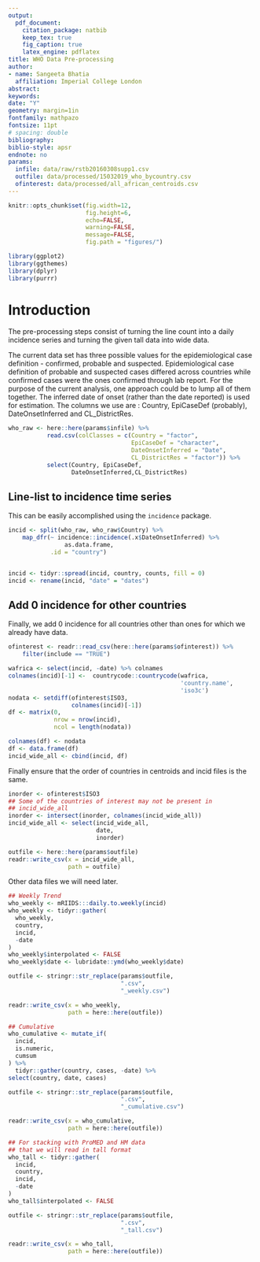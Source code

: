 ```yaml
---
output: 
  pdf_document:
    citation_package: natbib
    keep_tex: true
    fig_caption: true
    latex_engine: pdflatex
title: WHO Data Pre-processing
author:
- name: Sangeeta Bhatia
  affiliation: Imperial College London
abstract: 
keywords: 
date: "Y"
geometry: margin=1in
fontfamily: mathpazo
fontsize: 11pt
# spacing: double
bibliography: 
biblio-style: apsr
endnote: no
params:
  infile: data/raw/rstb20160308supp1.csv
  outfile: data/processed/15032019_who_bycountry.csv
  ofinterest: data/processed/all_african_centroids.csv
---
```

```r
knitr::opts_chunk$set(fig.width=12,
                      fig.height=6,
                      echo=FALSE,
                      warning=FALSE,
                      message=FALSE,
                      fig.path = "figures/")
```

```r
library(ggplot2)
library(ggthemes)
library(dplyr)
library(purrr)

```

# Introduction

The pre-processing steps consist of turning the line count into a
daily incidence series and turning the given tall data into wide data.


The current data set has three possible values for the epidemiological
case definition - confirmed, probable and suspected.
Epidemiological case definition of probable and suspected cases
differed across countries while confirmed cases were the ones
confirmed through lab report. For the purpose of the current analysis,
one approach could be to lump all of them together. The inferred date of
onset (rather than the date reported) is used for estimation.
The columns we use are : Country, EpiCaseDef (probably),
DateOnsetInferred and CL_DistrictRes. 


```r


who_raw <- here::here(params$infile) %>%
           read.csv(colClasses = c(Country = "factor",
                                   EpiCaseDef = "character",
                                   DateOnsetInferred = "Date",
                                   CL_DistrictRes = "factor")) %>%
           select(Country, EpiCaseDef,
                  DateOnsetInferred,CL_DistrictRes) 
```

## Line-list to incidence time series

This can be easily accomplished using the `incidence` package.

```r
incid <- split(who_raw, who_raw$Country) %>%
    map_dfr(~ incidence::incidence(.x$DateOnsetInferred) %>%
                as.data.frame,
            .id = "country")


incid <- tidyr::spread(incid, country, counts, fill = 0)
incid <- rename(incid, "date" = "dates")
```


## Add 0 incidence for other countries

Finally, we add 0 incidence for all countries other than ones for
which we already have data. 

```r

ofinterest <- readr::read_csv(here::here(params$ofinterest)) %>%
    filter(include == "TRUE")

wafrica <- select(incid, -date) %>% colnames
colnames(incid)[-1] <-  countrycode::countrycode(wafrica,
                                                 'country.name',
                                                 'iso3c')
nodata <- setdiff(ofinterest$ISO3,
                  colnames(incid)[-1])
df <- matrix(0,
             nrow = nrow(incid),
             ncol = length(nodata))

colnames(df) <- nodata
df <- data.frame(df)
incid_wide_all <- cbind(incid, df)

```

Finally ensure that the order of countries in centroids and incid 
files is the same.

```r
inorder <- ofinterest$ISO3
## Some of the countries of interest may not be present in
## incid_wide_all
inorder <- intersect(inorder, colnames(incid_wide_all))
incid_wide_all <- select(incid_wide_all,
                         date,
                         inorder)
```

```r
outfile <- here::here(params$outfile)
readr::write_csv(x = incid_wide_all,
                 path = outfile)
```


Other data files we will need later.

```r

## Weekly Trend
who_weekly <- mRIIDS:::daily.to.weekly(incid)
who_weekly <- tidyr::gather(
  who_weekly,
  country,
  incid,
  -date
)
who_weekly$interpolated <- FALSE
who_weekly$date <- lubridate::ymd(who_weekly$date)

outfile <- stringr::str_replace(params$outfile,
                                ".csv",
                                "_weekly.csv")

readr::write_csv(x = who_weekly,
                 path = here::here(outfile))
```

```r
## Cumulative
who_cumulative <- mutate_if(
  incid,
  is.numeric,
  cumsum
) %>%
  tidyr::gather(country, cases, -date) %>%
select(country, date, cases)

outfile <- stringr::str_replace(params$outfile,
                                ".csv",
                                "_cumulative.csv")

readr::write_csv(x = who_cumulative,
                 path = here::here(outfile))
```

```r
## For stacking with ProMED and HM data
## that we will read in tall format
who_tall <- tidyr::gather(
  incid,
  country,
  incid,
  -date
)
who_tall$interpolated <- FALSE

outfile <- stringr::str_replace(params$outfile,
                                ".csv",
                                "_tall.csv")

readr::write_csv(x = who_tall,
                 path = here::here(outfile))

```
